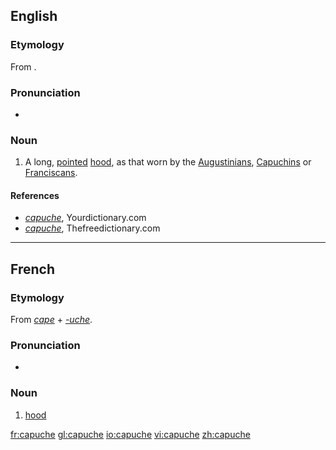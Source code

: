 ==English==
===Etymology===
From {{etyl|fr}} {{term|capuche|lang=fr}}.

===Pronunciation===
*{{a|UK}} {{IPA|/kəˈpuːtʃ/|/kaˈpuːʃ/}}

===Noun===
{{en-noun}}

# A long, [[pointed]] [[hood]], as that worn by the [[Augustinians]], [[w:Order of Friars Minor Capuchin|Capuchins]] or [[Franciscans]].

====References====
*''[http://www.yourdictionary.com capuche]'', Yourdictionary.com
*''[http://www.thefreedictionary.com capuche]'', Thefreedictionary.com

----

==French==

===Etymology===
From ''[[cape]]'' + ''[[-uche]]''.

===Pronunciation===
* {{IPA|/kapyʃ/|lang=fr}}

===Noun===
{{fr-noun|f}}

# [[hood]]

[[fr:capuche]]
[[gl:capuche]]
[[io:capuche]]
[[vi:capuche]]
[[zh:capuche]]